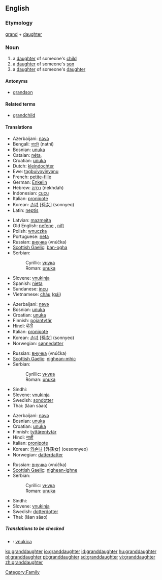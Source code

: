 ==English==

===Etymology===
[[grand]] + [[daughter]]

===Noun===
{{wikipedia}}
{{en-noun}}

# a [[daughter]] of someone's [[child]]
# a [[daughter]] of someone's [[son]]
# a [[daughter]] of someone's [[daughter]]

====Antonyms====
* [[grandson]]

====Related terms====
* [[grandchild]]

====Translations====
{{trans-top|daughter of someone’s child}}
*Azerbaijani: [[nəvə]]
*Bengali: [[নাতনি]] (natni) {{f}}
*Bosnian: [[unuka#Bosnian|unuka]] {{f}}
*Catalan: [[néta]], {{f}}
*Croatian: [[unuka#Croatian|unuka]] {{f}}
*Dutch: [[kleindochter]] {{f}}
*Ewe: [[tɔgbuiyɔvinyɔnu]] {{f}}
*French: [[petite-fille]] {{f}}
*German: [[Enkelin]] {{f}}
*Hebrew: [[נֶכְדָּה]] (nekhdah) {{f}}
*Indonesian: [[cucu]]
*Italian: [[pronipote]]
*Korean: [[손녀]] [孫女] (sonnyeo)
*Latin: [[neptis]] {{f}}
{{trans-mid}}
*Latvian: [[mazmeita]] {{f}}
*Old English: [[nefene]] {{f}}, [[nift]] {{f}}
*Polish: [[wnuczka]] {{f}}
*Portuguese: [[neta]] {{f}}
*Russian: [[внучка]] (vnúčka) {{f}}
*[[Scottish Gaelic]]: [[ban-ogha]] {{f}}
*Serbian:
*:Cyrillic: [[унука#Serbian|унука]] {{f}}
*:Roman: [[unuka#Serbian|unuka]] {{f}}
*Slovene: [[vnukinja]] {{f}}
*Spanish: [[nieta]] {{f}}
*Sundanese: [[incu]]
*Vietnamese: [[cháu]] ([[gái]])
{{trans-bottom}}

{{trans-top|daughter of someone’s son}}
*Azerbaijani: [[nəvə]]
*Bosnian: [[unuka#Bosnian|unuka]] {{f}}
*Croatian: [[unuka#Croatian|unuka]] {{f}}
*Finnish: [[pojantytär]]
*Hindi: [[पोती]]
*Italian: [[pronipote]]
*Korean: [[손녀]] [孫女] (sonnyeo)
*Norwegian: [[sønnedatter]]
{{trans-mid}}
*Russian: [[внучка]] (vnúčka) {{f}}
*[[Scottish Gaelic]]: [[nighean-mhic]] {{f}}
*Serbian:
*:Cyrillic: [[унука#Serbian|унука]] {{f}}
*:Roman: [[unuka#Serbian|unuka]] {{f}}
*Sindhi: {{SDchar|[[پوٽِي]]}} {{f}}
*Slovene: [[vnukinja]] {{f}}
*Swedish: [[sondotter]] {{c}}
*Thai: {{THchar|[[หลานสาว]]}} (lăan săao)
{{trans-bottom}}

{{trans-top|daughter of someone’s daughter}}
*Azerbaijani: [[nəvə]]
*Bosnian: [[unuka#Bosnian|unuka]] {{f}}
*Croatian: [[unuka#Croatian|unuka]] {{f}}
*Finnish: [[tyttärentytär]]
*Hindi: [[नाती]]
*Italian: [[pronipote]]
*Korean: [[외손녀]] [外孫女] (oesonnyeo)
*Norwegian: [[datterdatter]]
{{trans-mid}}
*Russian: [[внучка]] (vnúčka) {{f}}
*[[Scottish Gaelic]]: [[nighean-ighne]] {{f}}
*Serbian:
*:Cyrillic: [[унука#Serbian|унука]] {{f}}
*:Roman: [[unuka#Serbian|unuka]] {{f}}
*Sindhi: {{SDchar|[[ڏوهٽِي]]}} {{f}}
*Slovene: [[vnukinja]] {{f}}
*Swedish: [[dotterdotter]] {{c}}
*Thai: {{THchar|[[หลานสาว]]}} (lăan săao)
{{trans-bottom}}

=====Translations to be checked=====
<!--Remove this section once all of the translations below have been moved into the tables above.-->
{{checktrans}}
*{{ttbc|Slovio}}: [[vnukica]]

[[Category:Family]]

[[ko:granddaughter]]
[[io:granddaughter]]
[[id:granddaughter]]
[[hu:granddaughter]]
[[pl:granddaughter]]
[[pt:granddaughter]]
[[sd:granddaughter]]
[[vi:granddaughter]]
[[zh:granddaughter]]